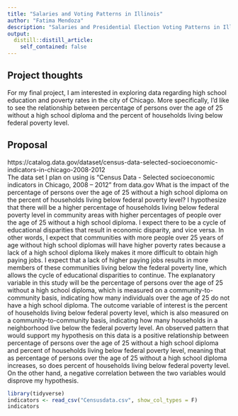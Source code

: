 ```yaml
---
title: "Salaries and Voting Patterns in Illinois"
author: "Fatima Mendoza"
description: "Salaries and Presidential Election Voting Patterns in Illinois"
output:
  distill::distill_article:
    self_contained: false
---
```




## Project thoughts

For my final project, I am interested in exploring data regarding high school education and poverty rates in the city of Chicago. More specifically, I'd like to see the relationship between percentage of persons over the age of 25 without a high school diploma and the percent of households living below federal poverty level.



## Proposal 

https://catalog.data.gov/dataset/census-data-selected-socioeconomic-indicators-in-chicago-2008-2012  
The data set I plan on using is "Census Data - Selected socioeconomic indicators in Chicago, 2008 – 2012" from data.gov
	What is the impact of the percentage of persons over the age of 25 without a high school diploma on the percent of households living below federal poverty level? I hypothesize that there will be a higher percentage of households living below federal poverty level in community areas with higher percentages of people over the age of 25 without a high school diploma. I expect there to be a cycle of educational disparities that result in economic disparity, and vice versa. In other words, I expect that communities with more people over 25 years of age without high school diplomas will have higher poverty rates because a lack of a high school diploma likely makes it more difficult to obtain high paying jobs. I expect that a lack of higher paying jobs results in more members of these communities living below the federal poverty line, which allows the cycle of educational disparities to continue. The explanatory variable in this study will be the percentage of persons over the age of 25 without a high school diploma, which is measured on a community-to-community basis, indicating how many individuals over the age of 25 do not have a high school diploma. The outcome variable of interest is the percent of households living below federal poverty level, which is also measured on a community-to-community basis, indicating how many households in a neighborhood live below the federal poverty level. An observed pattern that would support my hypothesis on this data is a positive relationship between percentage of persons over the age of 25 without a high school diploma and percent of households living below federal poverty level, meaning that as percentage of persons over the age of 25 without a high school diploma increases, so does percent of households living below federal poverty level. On the other hand, a negative correlation between the two variables would disprove my hypothesis.
	

```r
library(tidyverse)
indicators <- read_csv("Censusdata.csv", show_col_types = F)
indicators
```

	

